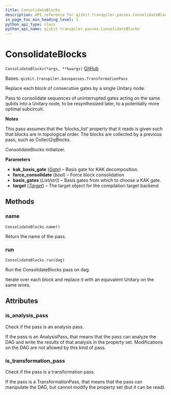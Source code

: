 ```yaml
---
title: ConsolidateBlocks
description: API reference for qiskit.transpiler.passes.ConsolidateBlocks
in_page_toc_min_heading_level: 1
python_api_type: class
python_api_name: qiskit.transpiler.passes.ConsolidateBlocks
---
```


# ConsolidateBlocks

<span id="qiskit.transpiler.passes.ConsolidateBlocks" />

`ConsolidateBlocks(*args, **kwargs)` [GitHub](https://github.com/qiskit/qiskit/tree/stable/0.20/qiskit/transpiler/passes/optimization/consolidate_blocks.py "view source code")

Bases: `qiskit.transpiler.basepasses.TransformationPass`

Replace each block of consecutive gates by a single Unitary node.

Pass to consolidate sequences of uninterrupted gates acting on the same qubits into a Unitary node, to be resynthesized later, to a potentially more optimal subcircuit.

**Notes**

This pass assumes that the ‘blocks\_list’ property that it reads is given such that blocks are in topological order. The blocks are collected by a previous pass, such as Collect2qBlocks.

ConsolidateBlocks initializer.

**Parameters**

*   **kak\_basis\_gate** ([*Gate*](qiskit.circuit.Gate "qiskit.circuit.Gate")) – Basis gate for KAK decomposition.
*   **force\_consolidate** (*bool*) – Force block consolidation
*   **basis\_gates** (*List(str)*) – Basis gates from which to choose a KAK gate.
*   **target** ([*Target*](qiskit.transpiler.Target "qiskit.transpiler.Target")) – The target object for the compilation target backend

## Methods

### name

<span id="qiskit.transpiler.passes.ConsolidateBlocks.name" />

`ConsolidateBlocks.name()`

Return the name of the pass.

### run

<span id="qiskit.transpiler.passes.ConsolidateBlocks.run" />

`ConsolidateBlocks.run(dag)`

Run the ConsolidateBlocks pass on dag.

Iterate over each block and replace it with an equivalent Unitary on the same wires.

## Attributes

<span id="qiskit.transpiler.passes.ConsolidateBlocks.is_analysis_pass" />

### is\_analysis\_pass

Check if the pass is an analysis pass.

If the pass is an AnalysisPass, that means that the pass can analyze the DAG and write the results of that analysis in the property set. Modifications on the DAG are not allowed by this kind of pass.

<span id="qiskit.transpiler.passes.ConsolidateBlocks.is_transformation_pass" />

### is\_transformation\_pass

Check if the pass is a transformation pass.

If the pass is a TransformationPass, that means that the pass can manipulate the DAG, but cannot modify the property set (but it can be read).

